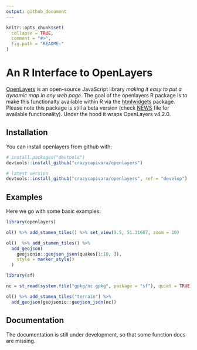 ```yaml
---
output: github_document
---
```


<!-- README.md is generated from README.Rmd. Please edit that file -->

```r
knitr::opts_chunk$set(
  collapse = TRUE,
  comment = "#>",
  fig.path = "README-"
)
```

# An R Interface to OpenLayers

[OpenLayers](https://openlayers.org/) is an open-source JavaScript library _making it easy to put a dynamic map in any web page_. The goal of the openlayers R package is to make this functionalty available within R via the [htmlwidgets](https://github.com/ramnathv/htmlwidgets) package. Please note this package is still a beta version (check [NEWS](NEWS.md) file for available functionality). Under the hood it wraps OpenLayers v4.2.0.

## Installation

You can install openlayers from github with:

```r
# install.packages("devtools")
devtools::install_github("crazycapivara/openlayers")

# latest version
devtools::install_github("crazycapivara/openlayers", ref = "develop")
```

## Examples

Here we go with some basic examples:

```r
library(openlayers)

ol() %>% add_stamen_tiles() %>% set_view(9.5, 51.31667, zoom = 10)

ol()  %>% add_stamen_tiles() %>%
  add_geojson(
    geojsonio::geojson_json(quakes[1:10, ]),
    style = marker_style()
  )

library(sf)

nc = st_read(system.file("gpkg/nc.gpkg", package = "sf"), quiet = TRUE)

ol() %>% add_stamen_tiles("terrain") %>%
  add_geojson(geojsonio::geojson_json(nc))
```

## Documentation

The documentation is still under development, so that some function docs are missing. 

